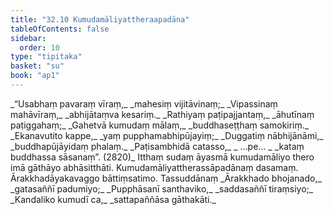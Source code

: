 ```yaml
---
title: "32.10 Kumudamāliyattheraapadāna"
tableOfContents: false
sidebar:
  order: 10
type: "tipitaka"
basket: "su"
book: "ap1"
---
```



<DynamicBreadcrumb />

<Division number="54" book="ap1" bookNo="20" page="293">

<Paragraph number="3577" type="verses" book="ap1">
_“Usabhaṃ pavaraṃ vīraṃ,_  
_mahesiṃ vijitāvinaṃ;_  
_Vipassinaṃ mahāvīraṃ,_  
_abhijātaṃva kesariṃ._  

</Paragraph>

</Division>
<Division number="55" book="ap1" bookNo="20" page="293">

<Paragraph number="3578" type="verses" book="ap1">
_Rathiyaṃ paṭipajjantaṃ,_  
_āhutīnaṃ paṭiggahaṃ;_  
_Gahetvā kumudaṃ mālaṃ,_  
_buddhaseṭṭhaṃ samokiriṃ._  

</Paragraph>

</Division>
<Division number="56" book="ap1" bookNo="20" page="293">

<Paragraph number="3579" type="verses" book="ap1">
_Ekanavutito kappe,_  
_yaṃ pupphamabhipūjayiṃ;_  
_Duggatiṃ nābhijānāmi,_  
_buddhapūjāyidaṃ phalaṃ._  

</Paragraph>

</Division>
<Division number="57" book="ap1" bookNo="20" page="294">

<Paragraph number="3580" type="verses" book="ap1">
_Paṭisambhidā catasso,_  
_ …pe… _  
_kataṃ buddhassa sāsanaṃ”. (2820)_  

</Paragraph>

<Paragraph number="3581" book="ap1">
Itthaṃ sudaṃ āyasmā kumudamāliyo thero imā gāthāyo abhāsitthāti.

</Paragraph>
</Division>

<Paragraph number="3582" type="center" book="ap1">
Kumudamāliyattherassāpadānaṃ dasamaṃ.



</Paragraph>

<Paragraph number="3583" type="center" book="ap1">
Ārakkhadāyakavaggo bāttiṃsatimo.



</Paragraph>

<Paragraph number="3584" type="center" book="ap1">
Tassuddānaṃ


</Paragraph>

<Paragraph number="3585" type="verses" book="ap1">
_Ārakkhado bhojanado,_  
_gatasaññī padumiyo;_  
_Pupphāsanī santhaviko,_  
_saddasaññī tiraṃsiyo;_  
_Kandaliko kumudī ca,_  
_sattapaññāsa gāthakāti._
</Paragraph>